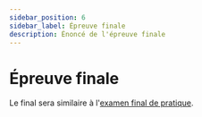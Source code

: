 ```yaml
---
sidebar_position: 6
sidebar_label: Épreuve finale
description: Énoncé de l'épreuve finale
---
```


# Épreuve finale

Le final sera similaire à l'[examen final de
pratique](https://github.com/archambaultv-prof/2025E-420-920-MA-Pratique-Final).
